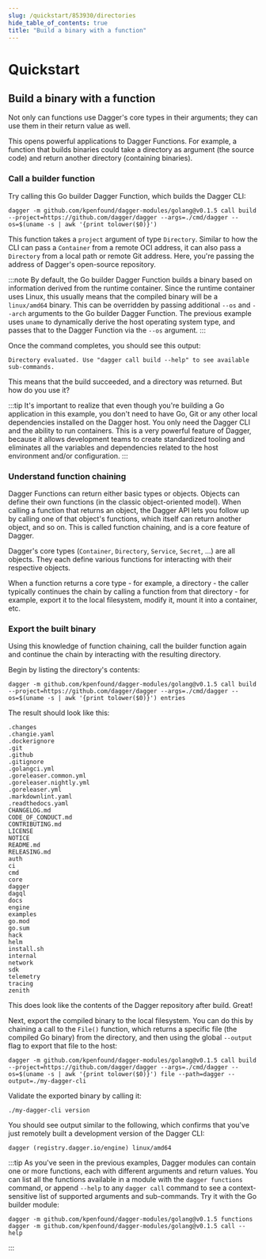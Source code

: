 ```yaml
---
slug: /quickstart/853930/directories
hide_table_of_contents: true
title: "Build a binary with a function"
---
```


# Quickstart


## Build a binary with a function

Not only can functions use Dagger's core types in their arguments; they can use them in their return value as well.

This opens powerful applications to Dagger Functions. For example, a function that builds binaries could take a directory as argument (the source code) and return another directory (containing binaries).

### Call a builder function

Try calling this Go builder Dagger Function, which builds the Dagger CLI:

```shell
dagger -m github.com/kpenfound/dagger-modules/golang@v0.1.5 call build --project=https://github.com/dagger/dagger --args=./cmd/dagger --os=$(uname -s | awk '{print tolower($0)}')
```

This function takes a `project` argument of type `Directory`. Similar to how the CLI can pass a `Container` from a remote OCI address, it can also pass a `Directory` from a local path or remote Git address. Here, you're passing the address of Dagger's open-source repository.

:::note
By default, the Go builder Dagger Function builds a binary based on information derived from the runtime container. Since the runtime container uses Linux, this usually means that the compiled binary will be a `linux/amd64` binary. This can be overridden by passing additional `--os` and `--arch` arguments to the Go builder Dagger Function. The previous example uses `uname` to dynamically derive the host operating system type, and passes that to the Dagger Function via the `--os` argument.
:::

Once the command completes, you should see this output:

```
Directory evaluated. Use "dagger call build --help" to see available sub-commands.
```

This means that the build succeeded, and a directory was returned. But how do you use it?

:::tip
It's important to realize that even though you're building a Go application in this example, you don't need to have Go, Git or any other local dependencies installed on the Dagger host. You only need the Dagger CLI and the ability to run containers. This is a very powerful feature of Dagger, because it allows development teams to create standardized tooling and eliminates all the variables and dependencies related to the host environment and/or configuration.
:::

### Understand function chaining

Dagger Functions can return either basic types or objects. Objects can define their own functions (in the classic object-oriented model). When calling a function that returns an object, the Dagger API lets you follow up by calling one of that object's functions, which itself can return another object, and so on. This is called function chaining, and is a core feature of Dagger.

Dagger's core types (`Container`, `Directory`, `Service`, `Secret`, ...) are all objects. They each define various functions for interacting with their respective objects.

When a function returns a core type - for example, a directory - the caller typically continues the chain by calling a function from that directory - for example, export it to the local filesystem, modify it, mount it into a container, etc.

### Export the built binary

Using this knowledge of function chaining, call the builder function again and continue the chain by interacting with the resulting directory.

Begin by listing the directory's contents:

```shell
dagger -m github.com/kpenfound/dagger-modules/golang@v0.1.5 call build --project=https://github.com/dagger/dagger --args=./cmd/dagger --os=$(uname -s | awk '{print tolower($0)}') entries
```

The result should look like this:

```
.changes
.changie.yaml
.dockerignore
.git
.github
.gitignore
.golangci.yml
.goreleaser.common.yml
.goreleaser.nightly.yml
.goreleaser.yml
.markdownlint.yaml
.readthedocs.yaml
CHANGELOG.md
CODE_OF_CONDUCT.md
CONTRIBUTING.md
LICENSE
NOTICE
README.md
RELEASING.md
auth
ci
cmd
core
dagger
dagql
docs
engine
examples
go.mod
go.sum
hack
helm
install.sh
internal
network
sdk
telemetry
tracing
zenith
```

This does look like the contents of the Dagger repository after build. Great!

Next, export the compiled binary to the local filesystem. You can do this by chaining a call to the `File()` function, which returns a specific file (the compiled Go binary) from the directory, and then using the global `--output` flag to export that file to the host:

```shell
dagger -m github.com/kpenfound/dagger-modules/golang@v0.1.5 call build --project=https://github.com/dagger/dagger --args=./cmd/dagger --os=$(uname -s | awk '{print tolower($0)}') file --path=dagger --output=./my-dagger-cli
```

Validate the exported binary by calling it:

```
./my-dagger-cli version
```

You should see output similar to the following, which confirms that you've just remotely built a development version of the Dagger CLI:

```
dagger (registry.dagger.io/engine) linux/amd64
```

:::tip
As you've seen in the previous examples, Dagger modules can contain one or more functions, each with different arguments and return values. You can list all the functions available in a module with the `dagger functions` command, or append `--help` to any `dagger call` command to see a context-sensitive list of supported arguments and sub-commands. Try it with the Go builder module:

```shell
dagger -m github.com/kpenfound/dagger-modules/golang@v0.1.5 functions
dagger -m github.com/kpenfound/dagger-modules/golang@v0.1.5 call --help
```
:::
